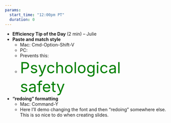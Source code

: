 ```yaml
---
params: 
  start_time: "12:00pm PT"
  duration: 0
---
```


- **Efficiency Tip of the Day ** (2 min) – Julie
- **Paste and match style**
  - Mac: Cmd-Option-Shift-V
  - PC: 
  - Prevents this: 
  - <font size="10" color="green">Psychological safety</font>

- **“redoing” formatting** 
  - Mac: Command-Y
  - Here I’ll demo changing the font and then “redoing” somewhere else. This is so nice to do when creating slides.

